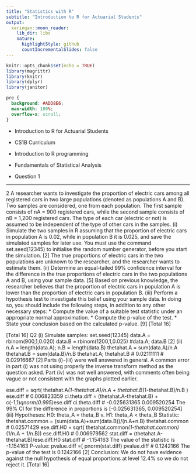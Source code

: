 ```yaml
---
title: "Statistics with R"
subtitle: "Introduction to R for Actuarial Students"
output:
  xaringan::moon_reader:
    lib_dir: libs
    nature:
      highlightStyle: github
      countIncrementalSlides: false
---
```


```r
knitr::opts_chunk$set(echo = TRUE)
library(magrittr)
library(knitr)
library(dplyr)
library(janitor)


```

```css
pre {
  background: #ADD8E6;
  max-width: 100%;
  overflow-x: scroll;
}
```

* Introduction to R for Actuarial Students

* CS1B Curriculum

* Introduction to R programming
* Fundamentals of Statistical Analysis

* Question 1

---


2 A researcher wants to investigate the proportion of electric cars among all registered
cars in two large populations (denoted as populations A and B). Two samples are
considered, one from each population. The first sample consists of nA = 900 registered
cars, while the second sample consists of nB = 1,200 registered cars. The type of each
car (electric or not) is assumed to be independent of the type of other cars in the
samples.
(i) Simulate the two samples in R assuming that the proportion of electric cars in
population A is 0.02, while in population B it is 0.025, and save the simulated
samples for later use.
You must use the command set.seed(12345) to initialise the random
number generator, before you start the simulation. [2]
The true proportions of electric cars in the two populations are unknown to the
researcher, and the researcher wants to estimate them.
(ii) Determine an equal-tailed 99% confidence interval for the difference in the
true proportions of electric cars in the two populations A and B, using your
sample data. [5]
Based on previous knowledge, the researcher believes that the proportion of electric
cars in population A is lower than the proportion of electric cars in population B.
(iii) Perform a hypothesis test to investigate this belief using your sample data. In
doing so, you should include the following steps, in addition to any other
necessary steps:
*  Compute the value of a suitable test statistic under an appropriate normal
approximation.
*  Compute the p-value of the test.
*  State your conclusion based on the calculated p-value.
[9]
[Total 16]


[Total 16]
Q2
(i)
Simulate samples:
set.seed(12345)
data.A = rbinom(900,1,0.020)
data.B = rbinom(1200,1,0.025)
#data.A; data.B [2]
(ii)
n.A = length(data.A); n.B = length(data.B)
thetahat.A = sum(data.A)/n.A
thetahat.B = sum(data.B)/n.B
thetahat.A; thetahat.B
# 0.02111111
# 0.02916667 [2]
Parts (i)-(iii) were well answered in general. A common error in part (i) was not using properly the inverse transform method as the question asked.
Part (iv) was not well answered, with comments often being vague or not consistent with the graphs plotted earlier.


ese.diff = sqrt( thetahat.A*(1-thetahat.A)/n.A + thetahat.B*(1-thetahat.B)/n.B )
ese.diff
# 0.006823359 
ci.theta.diff = (thetahat.A-thetahat.B) + c(-1,1)*qnorm(0.995)*ese.diff
ci.theta.diff
# -0.025631365 0.009520254 
The 99% CI for the difference in proportions is [-0.025631365, 0.009520254] 
(iii)
Hypotheses:
H0: theta_A = theta_B v. H1: theta_A < theta_B 
Statistic:
thetahat.common = (sum(data.A)+sum(data.B))/(n.A+n.B)
thetahat.common
# 0.02571429 
ese.diff.H0 = sqrt( thetahat.common*(1-thetahat.common) * (1/n.A + 1/n.B))
ese.diff.H0
# 0.006979562 
stat.diff = (thetahat.A-thetahat.B)/ese.diff.H0
stat.diff
# -1.154163
The value of the statistic is -1.154163 
P-value:
pvalue.diff =[ pnorm(stat.diff)
pvalue.diff
# 0.1242166
The p-value of the test is 0.1242166 [2]
Conclusion:
We do not have evidence against the null hypothesis of equal proportions 
at level 12.4% 
so we do not reject it. 
[Total 16]


